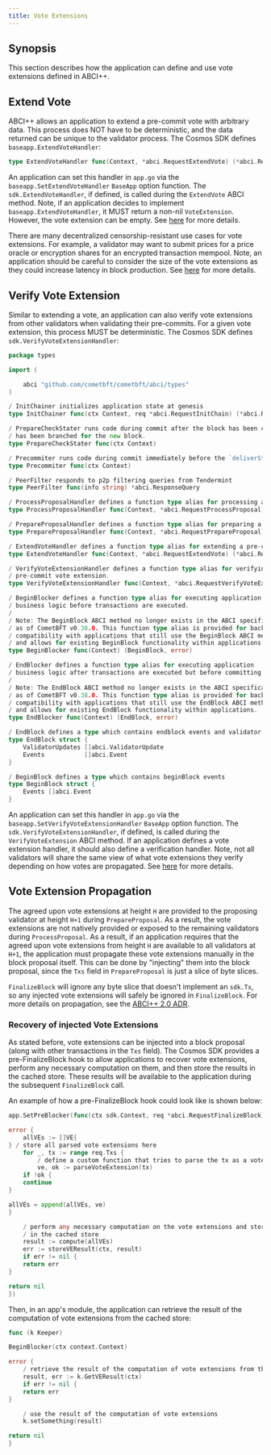 ```yaml
---
title: Vote Extensions
---
```


## Synopsis

This section describes how the application can define and use vote extensions
defined in ABCI++.

## Extend Vote

ABCI++ allows an application to extend a pre-commit vote with arbitrary data. This
process does NOT have to be deterministic, and the data returned can be unique to the
validator process. The Cosmos SDK defines `baseapp.ExtendVoteHandler`:

```go
type ExtendVoteHandler func(Context, *abci.RequestExtendVote) (*abci.ResponseExtendVote, error)
```

An application can set this handler in `app.go` via the `baseapp.SetExtendVoteHandler`
`BaseApp` option function. The `sdk.ExtendVoteHandler`, if defined, is called during
the `ExtendVote` ABCI method. Note, if an application decides to implement
`baseapp.ExtendVoteHandler`, it MUST return a non-nil `VoteExtension`. However, the vote
extension can be empty. See [here](https://github.com/cometbft/cometbft/blob/v0.38.0-rc1/spec/abci/abci++_methods.md#extendvote)
for more details.

There are many decentralized censorship-resistant use cases for vote extensions.
For example, a validator may want to submit prices for a price oracle or encryption
shares for an encrypted transaction mempool. Note, an application should be careful
to consider the size of the vote extensions as they could increase latency in block
production. See [here](https://github.com/cometbft/cometbft/blob/v0.38.0-rc1/docs/qa/CometBFT-QA-38.md#vote-extensions-testbed)
for more details.

## Verify Vote Extension

Similar to extending a vote, an application can also verify vote extensions from
other validators when validating their pre-commits. For a given vote extension,
this process MUST be deterministic. The Cosmos SDK defines `sdk.VerifyVoteExtensionHandler`:

```go expandable
package types

import (

	abci "github.com/cometbft/cometbft/abci/types"
)

/ InitChainer initializes application state at genesis
type InitChainer func(ctx Context, req *abci.RequestInitChain) (*abci.ResponseInitChain, error)

/ PrepareCheckStater runs code during commit after the block has been committed, and the `checkState`
/ has been branched for the new block.
type PrepareCheckStater func(ctx Context)

/ Precommiter runs code during commit immediately before the `deliverState` is written to the `rootMultiStore`.
type Precommiter func(ctx Context)

/ PeerFilter responds to p2p filtering queries from Tendermint
type PeerFilter func(info string) *abci.ResponseQuery

/ ProcessProposalHandler defines a function type alias for processing a proposer
type ProcessProposalHandler func(Context, *abci.RequestProcessProposal) (*abci.ResponseProcessProposal, error)

/ PrepareProposalHandler defines a function type alias for preparing a proposal
type PrepareProposalHandler func(Context, *abci.RequestPrepareProposal) (*abci.ResponsePrepareProposal, error)

/ ExtendVoteHandler defines a function type alias for extending a pre-commit vote.
type ExtendVoteHandler func(Context, *abci.RequestExtendVote) (*abci.ResponseExtendVote, error)

/ VerifyVoteExtensionHandler defines a function type alias for verifying a
/ pre-commit vote extension.
type VerifyVoteExtensionHandler func(Context, *abci.RequestVerifyVoteExtension) (*abci.ResponseVerifyVoteExtension, error)

/ BeginBlocker defines a function type alias for executing application
/ business logic before transactions are executed.
/
/ Note: The BeginBlock ABCI method no longer exists in the ABCI specification
/ as of CometBFT v0.38.0. This function type alias is provided for backwards
/ compatibility with applications that still use the BeginBlock ABCI method
/ and allows for existing BeginBlock functionality within applications.
type BeginBlocker func(Context) (BeginBlock, error)

/ EndBlocker defines a function type alias for executing application
/ business logic after transactions are executed but before committing.
/
/ Note: The EndBlock ABCI method no longer exists in the ABCI specification
/ as of CometBFT v0.38.0. This function type alias is provided for backwards
/ compatibility with applications that still use the EndBlock ABCI method
/ and allows for existing EndBlock functionality within applications.
type EndBlocker func(Context) (EndBlock, error)

/ EndBlock defines a type which contains endblock events and validator set updates
type EndBlock struct {
    ValidatorUpdates []abci.ValidatorUpdate
	Events           []abci.Event
}

/ BeginBlock defines a type which contains beginBlock events
type BeginBlock struct {
    Events []abci.Event
}
```

An application can set this handler in `app.go` via the `baseapp.SetVerifyVoteExtensionHandler`
`BaseApp` option function. The `sdk.VerifyVoteExtensionHandler`, if defined, is called
during the `VerifyVoteExtension` ABCI method. If an application defines a vote
extension handler, it should also define a verification handler. Note, not all
validators will share the same view of what vote extensions they verify depending
on how votes are propagated. See [here](https://github.com/cometbft/cometbft/blob/v0.38.0-rc1/spec/abci/abci++_methods.md#verifyvoteextension)
for more details.

## Vote Extension Propagation

The agreed upon vote extensions at height `H` are provided to the proposing validator
at height `H+1` during `PrepareProposal`. As a result, the vote extensions are
not natively provided or exposed to the remaining validators during `ProcessProposal`.
As a result, if an application requires that the agreed upon vote extensions from
height `H` are available to all validators at `H+1`, the application must propagate
these vote extensions manually in the block proposal itself. This can be done by
"injecting" them into the block proposal, since the `Txs` field in `PrepareProposal`
is just a slice of byte slices.

`FinalizeBlock` will ignore any byte slice that doesn't implement an `sdk.Tx`, so
any injected vote extensions will safely be ignored in `FinalizeBlock`. For more
details on propagation, see the [ABCI++ 2.0 ADR](docs/sdk/next/documentation/legacy/adr-comprehensive#vote-extension-propagation--verification).

### Recovery of injected Vote Extensions

As stated before, vote extensions can be injected into a block proposal (along with
other transactions in the `Txs` field). The Cosmos SDK provides a pre-FinalizeBlock
hook to allow applications to recover vote extensions, perform any necessary
computation on them, and then store the results in the cached store. These results
will be available to the application during the subsequent `FinalizeBlock` call.

An example of how a pre-FinalizeBlock hook could look like is shown below:

```go expandable
app.SetPreBlocker(func(ctx sdk.Context, req *abci.RequestFinalizeBlock)

error {
    allVEs := []VE{
} / store all parsed vote extensions here
    for _, tx := range req.Txs {
        / define a custom function that tries to parse the tx as a vote extension
        ve, ok := parseVoteExtension(tx)
    if !ok {
    continue
}

allVEs = append(allVEs, ve)
}

    / perform any necessary computation on the vote extensions and store the result
    / in the cached store
    result := compute(allVEs)
    err := storeVEResult(ctx, result)
    if err != nil {
    return err
}

return nil
})
```

Then, in an app's module, the application can retrieve the result of the computation
of vote extensions from the cached store:

```go expandable
func (k Keeper)

BeginBlocker(ctx context.Context)

error {
    / retrieve the result of the computation of vote extensions from the cached store
    result, err := k.GetVEResult(ctx)
    if err != nil {
    return err
}

    / use the result of the computation of vote extensions
    k.setSomething(result)

return nil
}
```
